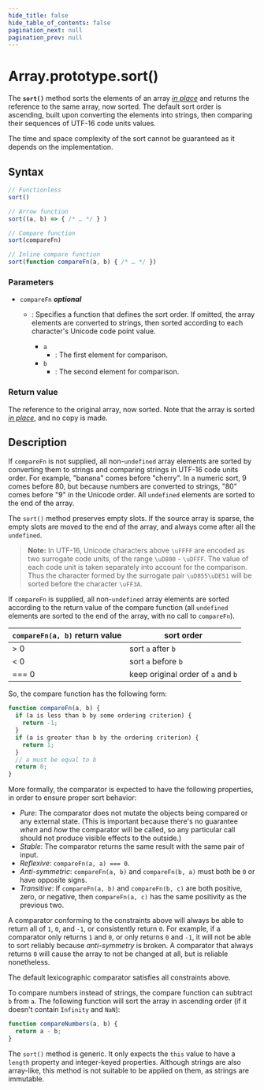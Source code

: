 ```yaml
---
hide_title: false
hide_table_of_contents: false
pagination_next: null
pagination_prev: null
---
```

# Array.prototype.sort()

The **`sort()`** method sorts the elements of an array _[in place](https://en.wikipedia.org/wiki/In-place_algorithm)_ and returns the reference to the same array, now sorted. The default sort order is ascending, built upon converting the elements into strings, then comparing their sequences of UTF-16 code units values.

The time and space complexity of the sort cannot be guaranteed as it depends on the
implementation.

## Syntax

```js
// Functionless
sort()

// Arrow function
sort((a, b) => { /* … */ } )

// Compare function
sort(compareFn)

// Inline compare function
sort(function compareFn(a, b) { /* … */ })
```

### Parameters

- `compareFn` _**optional**_

  - : Specifies a function that defines the sort order. If omitted, the array elements are converted to strings, then sorted according to each character's Unicode code point value.

    - `a`
      - : The first element for comparison.
    - `b`
      - : The second element for comparison.

### Return value

The reference to the original array, now sorted. Note that the array is sorted _[in place](https://en.wikipedia.org/wiki/In-place_algorithm)_, and no copy is made.

## Description

If `compareFn` is not supplied, all non-`undefined` array
elements are sorted by converting them to strings and comparing strings in UTF-16 code
units order. For example, "banana" comes before "cherry". In a numeric sort, 9 comes
before 80, but because numbers are converted to strings, "80" comes before "9" in the
Unicode order. All `undefined` elements are sorted to the end of the array.

The `sort()` method preserves empty slots. If the source array is sparse, the empty slots are moved to the end of the array, and always come after all the `undefined`.

> **Note:** In UTF-16, Unicode characters above `\uFFFF` are
> encoded as two surrogate code units, of the range
> `\uD800` - `\uDFFF`. The value of each code unit is taken
> separately into account for the comparison. Thus the character formed by the surrogate
> pair `\uD855\uDE51` will be sorted before the character
> `\uFF3A`.

If `compareFn` is supplied, all non-`undefined` array
elements are sorted according to the return value of the compare function (all
`undefined` elements are sorted to the end of the array, with no call to
`compareFn`).

| `compareFn(a, b)` return value | sort order                         |
| ------------------------------ | ---------------------------------- |
| > 0                            | sort `a` after `b`                 |
| < 0                            | sort `a` before `b`                |
| === 0                          | keep original order of `a` and `b` |

So, the compare function has the following form:

```js
function compareFn(a, b) {
  if (a is less than b by some ordering criterion) {
    return -1;
  }
  if (a is greater than b by the ordering criterion) {
    return 1;
  }
  // a must be equal to b
  return 0;
}
```

More formally, the comparator is expected to have the following properties, in order to ensure proper sort behavior:

- _Pure_: The comparator does not mutate the objects being compared or any external state. (This is important because there's no guarantee _when_ and _how_ the comparator will be called, so any particular call should not produce visible effects to the outside.)
- _Stable_: The comparator returns the same result with the same pair of input.
- _Reflexive_: `compareFn(a, a) === 0`.
- _Anti-symmetric_: `compareFn(a, b)` and `compareFn(b, a)` must both be `0` or have opposite signs.
- _Transitive_: If `compareFn(a, b)` and `compareFn(b, c)` are both positive, zero, or negative, then `compareFn(a, c)` has the same positivity as the previous two.

A comparator conforming to the constraints above will always be able to return all of `1`, `0`, and `-1`, or consistently return `0`. For example, if a comparator only returns `1` and `0`, or only returns `0` and `-1`, it will not be able to sort reliably because _anti-symmetry_ is broken. A comparator that always returns `0` will cause the array to not be changed at all, but is reliable nonetheless.

The default lexicographic comparator satisfies all constraints above.

To compare numbers instead of strings, the compare function can subtract `b`
from `a`. The following function will sort the array in ascending order (if
it doesn't contain `Infinity` and `NaN`):

```js
function compareNumbers(a, b) {
  return a - b;
}
```

The `sort()` method is generic. It only expects the `this` value to have a `length` property and integer-keyed properties. Although strings are also array-like, this method is not suitable to be applied on them, as strings are immutable.
